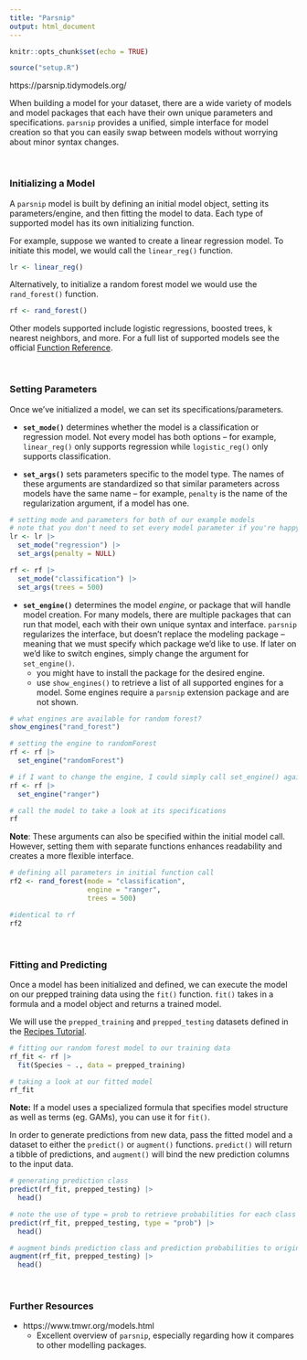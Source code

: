 ```yaml
---
title: "Parsnip"
output: html_document
---
```


```r
knitr::opts_chunk$set(echo = TRUE)

source("setup.R")
```

https://parsnip.tidymodels.org/

When building a model for your dataset, there are a wide variety of models and model packages that each have their own unique parameters and specifications. `parsnip` provides a unified, simple interface for model creation so that you can easily swap between models without worrying about minor syntax changes. 

<br>

### Initializing a Model ### 

A `parsnip` model is built by defining an initial model object, setting its parameters/engine, and then fitting the model to data. Each type of supported model has its own initializing function. 

For example, suppose we wanted to create a linear regression model. To initiate this model, we would call the `linear_reg()` function. 

```r
lr <- linear_reg()
```

Alternatively, to initialize a random forest model we would use the `rand_forest()` function. 

```r
rf <- rand_forest()
```

Other models supported include logistic regressions, boosted trees, k nearest neighbors, and more. For a full list of supported models see the official [Function Reference](https://parsnip.tidymodels.org/reference/index.html).

<br>

### Setting Parameters ###

Once we've initialized a model, we can set its specifications/parameters. 

* **`set_mode()`** determines whether the model is a classification or regression model. Not every model has both options -- for example, `linear_reg()` only supports regression while `logistic_reg()` only supports classification. 

* **`set_args()`** sets parameters specific to the model type. The names of these arguments are standardized so that similar parameters across models have the same name -- for example, `penalty` is the name of the regularization argument, if a model has one. 

```r
# setting mode and parameters for both of our example models 
# note that you don't need to set every model parameter if you're happy with the defaults
lr <- lr |>
  set_mode("regression") |> 
  set_args(penalty = NULL) 

rf <- rf |>
  set_mode("classification") |>
  set_args(trees = 500)
```

* **`set_engine()`** determines the model *engine*, or package that will handle model creation. For many models, there are multiple packages that can run that model, each with their own unique syntax and interface. `parsnip` regularizes the interface, but doesn't replace the modeling package -- meaning that we must specify which package we'd like to use. If later on we'd like to switch engines, simply change the argument for `set_engine()`. 
  * you might have to install the package for the desired engine. 
  * use `show_engines()` to retrieve a list of all supported engines for a model. Some engines require a `parsnip` extension package and are not shown. 

```r
# what engines are available for random forest?
show_engines("rand_forest")

# setting the engine to randomForest
rf <- rf |>
  set_engine("randomForest")

# if I want to change the engine, I could simply call set_engine() again
rf <- rf |>
  set_engine("ranger")

# call the model to take a look at its specifications 
rf
```

**Note**: These arguments can also be specified within the initial model call. However, setting them with separate functions enhances readability and creates a more flexible interface. 

```r
# defining all parameters in initial function call 
rf2 <- rand_forest(mode = "classification", 
                   engine = "ranger", 
                   trees = 500)

#identical to rf
rf2
```

<br>

### Fitting and Predicting ###

Once a model has been initialized and defined, we can execute the model on our prepped training data using the `fit()` function. `fit()` takes in a formula and a model object and returns a trained model. 

We will use the `prepped_training` and `prepped_testing` datasets defined in the [Recipes Tutorial](Recipes.html). 

```r
# fitting our random forest model to our training data
rf_fit <- rf |>
  fit(Species ~ ., data = prepped_training)

# taking a look at our fitted model
rf_fit
```

**Note:** If a model uses a specialized formula that specifies model structure as well as terms (eg. GAMs), you can use it for `fit()`. 

In order to generate predictions from new data, pass the fitted model and a dataset to either the `predict()` or `augment()` functions. `predict()` will return a tibble of predictions, and `augment()` will bind the new prediction columns to the input data. 


```r
# generating prediction class
predict(rf_fit, prepped_testing) |>
  head()

# note the use of type = prob to retrieve probabilities for each class
predict(rf_fit, prepped_testing, type = "prob") |>
  head()

# augment binds prediction class and prediction probabilities to original data
augment(rf_fit, prepped_testing) |>
  head()
```

<br>

### Further Resources ###

* https://www.tmwr.org/models.html
  * Excellent overview of `parsnip`, especially regarding how it compares to other modelling packages.